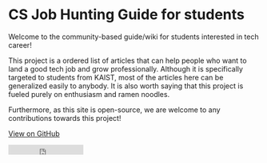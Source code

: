 # CS Job Hunting Guide for students

Welcome to the community-based guide/wiki for students interested in tech career!

This project is a ordered list of articles that can help people who want to land a good tech job and grow professionally. Although it is specifically targeted to students from KAIST, most of the articles here can be generalized easily to anybody. It is also worth saying that this project is fueled purely on enthusiasm and ramen noodles. 

Furthermore, as this site is open-source, we are welcome to any contributions towards this project!

[View on GitHub](https://github.com/kaitech-kaist/guide)

<iframe src="https://ghbtns.com/github-btn.html?user=kaitech-kaist&repo=guide&type=star&count=true" frameborder="0" scrolling="0" width="150" height="20" title="GitHub"></iframe>